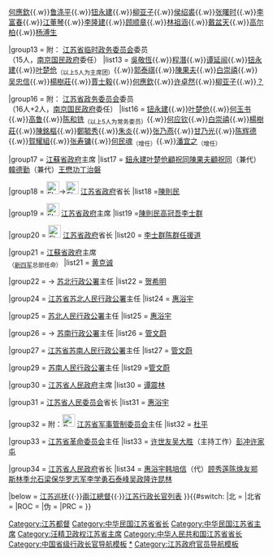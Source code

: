 {{Navbox
|name = 江苏行政长官
|title = 江苏行政长官（1912年至今）
|above = [[江蘇政府]]
|state = {{{state|collapsed}}}
|selected = {{{1}}}
|groupstyle=text-align:left;

|group1 = {{Flagicon|ROC|1912}} [[中华民国苏军都督府]]都督
|list1 = [[程德全]]

|group2 = {{nowrap begin}}{{Flagicon|ROC|1912}} [[中华民国军政府江苏都督府]]都督{{nowrap end}}
|list2 = [[程德全]]（[[劉之潔]]护）

|group3 = {{Flagicon|ROC|1912}} [[江蘇都督府]]都督
|list3 = [[程德全]]{{to}}[[莊蘊寬]]（代）{{to}}[[程德全]]{{to}}[[章梓]]（代）{{to}}[[張勳]]{{to}}[[馮國璋]]（署）

|group4 = {{Flagicon|ROC|1912}} [[江苏省民政府]][[民政長]]
|list4 = [[应德闳]]

|group5 = {{Flagicon|ROC|1912}} [[江蘇行政公署]][[民政長]]
|list5 = [[应德闳]]{{to}}[[韓國鈞]]

|group6= 附：{{Flagicon|ROC|1912}} [[宣武上將軍]]督理江蘇軍務
|list6=[[馮國璋]]

|group7 = {{Flagicon|ROC|1912}} [[江蘇巡按使公署]][[巡按使]]
|list7 = [[齊耀琳]]

|group8 = 附：{{Flagicon|ROC|1912}} [[江蘇督軍府]][[江蘇督軍|督軍]]
|list8 = [[馮國璋]]{{to}}[[齊耀琳]]（暫署）{{to}}[[李純 (民國)|李純]]{{to}}[[齐燮元]]

|group9 = {{Flagicon|ROC|1912}} [[江蘇省長公署]]省長
|list9 = [[齊耀琳]]{{to}}[[王瑚]]{{to}}[[韓國鈞]]{{to}}[[鄭謙]]{{to}}[[陈陶遗]]（孫傳芳任命）{{to}}[[徐鼎康]]（孫傳芳任命）

|group10 = 附：{{Flagicon|ROC|1912}}[[督辦江蘇軍務善後事宜]]
|list10 =[[韓國鈞]]{{to}}[[卢永祥]]{{to}}[[鄭謙]]（暫兼）{{to}}[[楊宇霆]]{{to}}[[孫傳芳]]

|group11 = 附：{{Flagicon|ROC|1912}} [[五省聯軍]]總司令
|list11 = [[孫傳芳]]

|group12 = 附：{{Flagicon|ROC}} [[江苏省政务委员会]]委员<br />（15人，[[武汉国民政府]]委任）
|list12 = [[程潛]]<sub>（主席）</sub>{{.w}}[[何應欽]]{{.w}}[[鲁涤平]]{{.w}}[[钮永建]]{{.w}}[[柳亚子]]{{.w}}[[侯绍裘]]{{.w}}[[张曙时]]{{.w}}[[李富春]]{{.w}}[[江董琴]]{{.w}}[[李隆建]]{{.w}}[[顾顺章]]{{.w}}[[林伯渠|林祖涵]]{{.w}}[[戴盆天]]{{.w}}[[高尔柏]]{{.w}}[[杨溥生]]

|group13 = 附：{{Flagicon|ROC}} [[江苏省临时政务委员会]]委员<br />（15人，[[南京国民政府]]委任）
|list13 = [[吳稚暉|吳敬恆]]{{.w}}[[程潛]]{{.w}}[[谭延闿]]{{.w}}[[钮永建]]{{.w}}[[叶楚伧]]<sub>（以上5人为主席团）</sub>{{.w}}[[郭泰祺]]{{.w}}[[陳果夫]]{{.w}}[[白崇禧]]{{.w}}[[吴忠信]]{{.w}}[[楊樹莊]]{{.w}}[[賈士毅]]{{.w}}[[何應欽]]{{.w}}[[许卓然]]{{.w}}[[柳亚子]]{{.w}}[[？]]<!--此处余一人待查-->

<!--以下两栏人名待查全后补充
|group14 = 附：{{Flagicon|ROC}} [[江苏省临时军事委员会]]委员<br />（15人，[[南京国民政府]]委任）
|list14 = [[李济深]]{{.w}}[[白崇禧]]{{.w}}[[何应钦]]{{.w}}[[程潛]]{{.w}}[[谭延闿]]<sub>（以上5人为主席团）</sub>{{.w}}……

|group15 = 附：{{Flagicon|ROC}} [[江苏省临时财政委员会]]委员<br />（15人，[[南京国民政府]]委任）
|list15 = [[陈光甫]]<sub>（主席）</sub>{{.w}}……
-->

|group16 = 附：{{Flagicon|ROC}} [[江苏省政务委员会]]委员<br />（16人+2人，[[南京国民政府]]委任）
|list16 = [[钮永建]]{{.w}}[[叶楚伧]]{{.w}}[[何玉书]]{{.w}}[[高魯 (天文學家)|高鲁]]{{.w}}[[陈和铣]]<sub>（以上5人为常务委员）</sub>{{.w}}[[何应钦]]{{.w}}[[白崇禧]]{{.w}}[[楊樹莊]]{{.w}}[[陳銘樞]]{{.w}}[[鄭毓秀]]{{.w}}[[朱炎]]{{.w}}[[张乃燕]]{{.w}}[[甘乃光]]{{.w}}[[陈光甫|陈辉德]]{{.w}}[[賀耀組]]{{.w}}[[张寿镛]]{{.w}}[[何民魂]]<sub>（增任）</sub>{{.w}}[[潘宜之]]<sub>（增任）</sub>

|group17 = {{Flagicon|ROC}} [[江蘇省政府]]主席
|list17 = [[鈕永建]]{{to}}[[叶楚伧]]{{to}}[[顧祝同]]{{to}}[[陳果夫]]{{to}}[[顧祝同]]（兼代）{{to}}[[韓德勤]]（兼代）{{to}}[[王懋功]]{{to}}[[丁治磐]]

|group18 = [[File:Flag of Reformed Government of the Republic of China.svg|25px]]→[[File:Flag of the Republic of China-Nanjing (Peace, Anti-Communism, National Construction).svg|25px]] [[江苏省政府]]省长
|list18 =[[陳則民]]

|group19 = [[File:Flag of the Republic of China-Nanjing (Peace, Anti-Communism, National Construction).svg|25px]] [[江苏省政府]]主席
|list19 =[[陳則民]]{{to}}[[高冠吾]]{{to}}[[李士群]]

|group20 = [[File:Flag of the Republic of China-Nanjing (Peace, Anti-Communism, National Construction).svg|25px]] [[江苏省政府]]省长
|list20 = [[李士群]]{{to}}[[陈群 (民国)|陈群]]{{to}}[[任援道]]

|group21 = {{Flagicon|ROC}} [[江蘇省政府]]主席<br><sub>（[[新四军]]总部任命）</sub>
|list21 = [[黄克诚]]

|group22 = {{Flagicon|ROC}}→{{Flagicon|PRC}} [[苏北行署区|苏北行政公署]]主任
|list22 = [[贺希明]]

|group24 = {{Flagicon|PRC}} [[苏北行署区|江苏省苏北人民行政公署]]主任
|list24 = [[惠浴宇]]

|group25 = {{Flagicon|PRC}} [[苏北行署区|苏北人民行政公署]]主任
|list25 = [[惠浴宇]]

|group26 = {{Flagicon|ROC}}→{{Flagicon|PRC}} [[苏南行署区|苏南行政公署]]主任
|list26 = [[管文蔚]]

|group27 = {{Flagicon|PRC}} [[苏南行署区|江苏省苏南人民行政公署]]主任
|list27 = [[管文蔚]]

|group29 = {{Flagicon|PRC}} [[苏南行署区|苏南人民行政公署]]主任
|list29 =[[管文蔚]]

|group30 = {{Flagicon|PRC}} [[江苏省人民政府]]主席
|list30 = [[谭震林]]

|group31 = {{Flagicon|PRC}} [[江苏省人民委员会]]省长
|list31 = [[惠浴宇]]

|group32 = {{nowrap begin}}附：[[File:People's Liberation Army Flag of the People's Republic of China.svg|25px]] [[中国人民解放军江苏省军事管制委员会|江苏省军事管制委员会]]主任{{nowrap end}}
|list32 = [[杜平 (中將)|杜平]]

|group33 = {{Flagicon|PRC}} [[江苏省革命委员会]]主任
|list33 = [[许世友]]{{to}}[[吴大胜]]（主持工作）{{to}}[[彭冲]]{{to}}[[许家屯]]

|group34 = {{Flagicon|PRC}} [[江苏省人民政府]]省长
|list34 = [[惠浴宇]]{{to}}[[韩培信]]（代）{{to}}[[顾秀莲]]{{to}}[[陈焕友]]{{to}}[[郑斯林]]{{to}}[[季允石]]{{to}}[[梁保华]]{{to}}[[罗志军 (1951年)|罗志军]]{{to}}[[李学勇]]{{to}}[[石泰峰]]{{to}}[[吴政隆]]{{to}}[[许昆林]]

|below = [[江苏巡抚]]{{·}}[[兩江總督]]{{·}}[[江苏行政长官列表]]{{中华人民共和国各省级行政区模板索引|行政长官|仅省名=yes}}
}}{{#switch:{{{1}}} 
|北 = [[Category:江苏都督]]
|北省 = [[Category:中华民国江苏省省长]]
|ROC = [[Category:中华民国江苏省主席]]
|伪 = [[Category:汪精卫政权江苏省主席]]
|PRC = [[Category:中华人民共和国江苏省省长]]
}}<noinclude>
[[Category:中国省级行政长官导航模板]]
[[Category:江苏行政长官|*]]
[[Category:江苏政府官员导航模板]]
</noinclude>